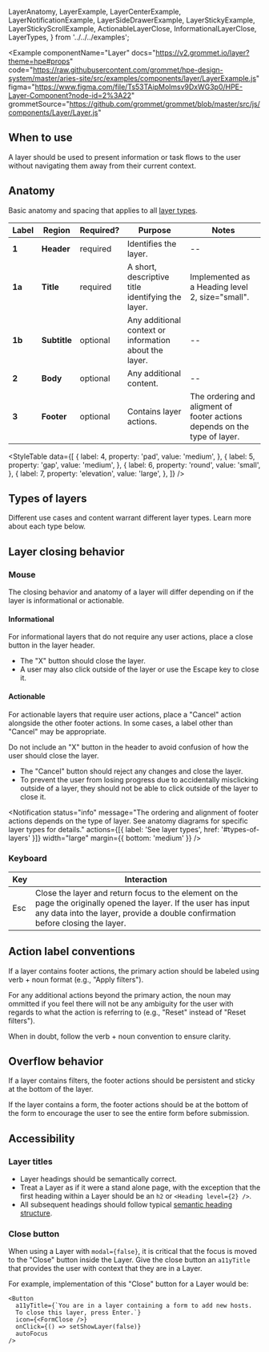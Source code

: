   LayerAnatomy,
  LayerExample,
  LayerCenterExample,
  LayerNotificationExample,
  LayerSideDrawerExample,
  LayerStickyExample,
  LayerStickyScrollExample,
  ActionableLayerClose,
  InformationalLayerClose,
  LayerTypes,
} from '../../../examples';

<Example
  componentName="Layer"
  docs="https://v2.grommet.io/layer?theme=hpe#props"
  code="https://raw.githubusercontent.com/grommet/hpe-design-system/master/aries-site/src/examples/components/layer/LayerExample.js"
  figma="https://www.figma.com/file/Ts53TAipMolmsv9DxWG3p0/HPE-Layer-Component?node-id=2%3A22"
  grommetSource="https://github.com/grommet/grommet/blob/master/src/js/components/Layer/Layer.js"
>
  <LayerExample />
</Example>

## When to use

A layer should be used to present information or task flows to the user without navigating them away from their current context.

## Anatomy

Basic anatomy and spacing that applies to all [layer types](#types-of-layers).

<Example plain>
  <LayerAnatomy />
</Example>

| Label  | Region       | Required? | Purpose                                                | Notes                                                                     |
| ------ | ------------ | --------- | ------------------------------------------------------ | ------------------------------------------------------------------------- |
| **1**  | **Header**   | required  | Identifies the layer.                                  | --                                                                        |
| **1a** | **Title**    | required  | A short, descriptive title identifying the layer.      | Implemented as a Heading level 2, size="small".                           |
| **1b** | **Subtitle** | optional  | Any additional context or information about the layer. | --                                                                        |
| **2**  | **Body**     | optional  | Any additional content.                                | --                                                                        |
| **3**  | **Footer**   | optional  | Contains layer actions.                                | The ordering and aligment of footer actions depends on the type of layer. |

<StyleTable
  data={[
    {
      label: 4,
      property: 'pad',
      value: 'medium',
    },
    {
      label: 5,
      property: 'gap',
      value: 'medium',
    },
    {
      label: 6,
      property: 'round',
      value: 'small',
    },
    {
      label: 7,
      property: 'elevation',
      value: 'large',
    },
  ]}
/>

## Types of layers

Different use cases and content warrant different layer types. Learn more about each type below.

<LayerTypes />

## Layer closing behavior

### Mouse

The closing behavior and anatomy of a layer will differ depending on if the layer is informational or actionable.

#### Informational

For informational layers that do not require any user actions, place a close button in the layer header.

<Example plain>
  <InformationalLayerClose />
</Example>

- The "X" button should close the layer.
- A user may also click outside of the layer or use the Escape key to close it.

#### Actionable

For actionable layers that require user actions, place a "Cancel" action alongside the other footer actions. In some cases, a label other than "Cancel" may be appropriate.

Do not include an "X" button in the header to avoid confusion of how the user should close the layer.

<Example plain>
  <ActionableLayerClose />
</Example>

- The "Cancel" button should reject any changes and close the layer.
- To prevent the user from losing progress due to accidentally misclicking outside of a layer, they should not be able to click outside of the layer to close it.

<Notification
  status="info"
  message="The ordering and alignment of footer actions depends on the type of layer. See anatomy diagrams for specific layer types for details."
  actions={[{ label: 'See layer types', href: '#types-of-layers' }]}
  width="large"
  margin={{ bottom: 'medium' }}
/>

### Keyboard

| Key | Interaction                                                                                                                                                                                         |
| --- | --------------------------------------------------------------------------------------------------------------------------------------------------------------------------------------------------- |
| Esc | Close the layer and return focus to the element on the page the originally opened the layer. If the user has input any data into the layer, provide a double confirmation before closing the layer. |

## Action label conventions

If a layer contains footer actions, the primary action should be labeled using verb + noun format (e.g., "Apply filters").

For any additional actions beyond the primary action, the noun may ommitted if you feel there will not be any ambiguity for the user with regards to what the action is referring to (e.g., "Reset" instead of "Reset filters").

When in doubt, follow the verb + noun convention to ensure clarity.

## Overflow behavior

If a layer contains filters, the footer actions should be persistent and sticky at the bottom of the layer.

If the layer contains a form, the footer actions should be at the bottom of the form to encourage the user to see the entire form before submission.

## Accessibility

### Layer titles

- Layer headings should be semantically correct.
- Treat a Layer as if it were a stand alone page, with the exception that the first heading within a Layer should be an `h2` or `<Heading level={2} />`.
- All subsequent headings should follow typical [semantic heading structure](/foundation/typography#semantic-usage-of-heading-levels).

### Close button

When using a Layer with `modal={false}`, it is critical that the focus is moved to the "Close" button inside the Layer. Give the close button an `a11yTitle` that provides the user with context that they are in a Layer.

For example, implementation of this "Close" button for a Layer would be:

```
<Button
  a11yTitle={`You are in a layer containing a form to add new hosts.
  To close this layer, press Enter.`}
  icon={<FormClose />}
  onClick={() => setShowLayer(false)}
  autoFocus
/>
```

